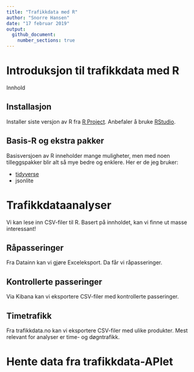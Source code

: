 ```yaml
---
title: "Trafikkdata med R"
author: "Snorre Hansen"
date: "17 februar 2019"
output: 
  github_document:
    number_sections: true
---
```


# Introduksjon til trafikkdata med R

Innhold

## Installasjon
Installer siste versjon av R fra [R Project](https://www.r-project.org/). Anbefaler å bruke [RStudio](https://www.rstudio.com/).

## Basis-R og ekstra pakker
Basisversjoen av R inneholder mange muligheter, men med noen tilleggspakker blir alt så mye bedre og enklere. Her er de jeg bruker:

* [tidyverse](https://www.tidyverse.org/)
* jsonlite

# Trafikkdataanalyser
Vi kan lese inn CSV-filer til R. Basert på innholdet, kan vi finne ut masse interessant!

## Råpasseringer
Fra Datainn kan vi gjøre Exceleksport. Da får vi råpasseringer.

## Kontrollerte passeringer
Via Kibana kan vi eksportere CSV-filer med kontrollerte passeringer.

## Timetrafikk
Fra trafikkdata.no kan vi eksportere CSV-filer med ulike produkter. Mest relevant for analyser er time- og døgntrafikk.

# Hente data fra trafikkdata-APIet

